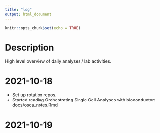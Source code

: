 ```yaml
---
title: "log"
output: html_document
---
```


```r
knitr::opts_chunk$set(echo = TRUE)
```

# Description
High level overview of daily analyses / lab activities.

# 2021-10-18

- Set up rotation repos.
- Started reading Orchestrating Single Cell Analyses with bioconductor:
docs/osca_notes.Rmd

# 2021-10-19
